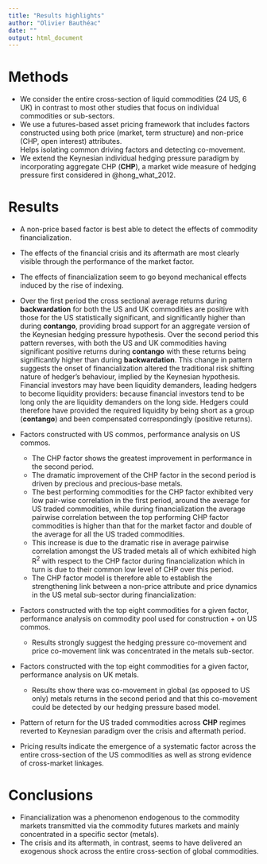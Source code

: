 ```yaml
---
title: "Results highlights"
author: "Olivier Bauthéac"
date: ""
output: html_document
---
```




# Methods
* We consider the entire cross-section of liquid commodities (24 US, 6 UK) in 
  contrast to most other studies that focus on individual commodities or 
  sub-sectors.
* We use a futures-based asset pricing framework that includes factors 
  constructed using both price (market, term structure) and non-price (CHP, 
  open interest) attributes.   
  Helps isolating common driving factors and detecting co-movement.
* We extend the Keynesian individual hedging pressure paradigm by incorporating 
  aggregate CHP (**CHP**), a market wide measure of hedging pressure first 
  considered in @hong_what_2012.

# Results
* A non-price based factor is best able to detect the effects of commodity 
  financialization.
* The effects of the financial crisis and its aftermath are most clearly visible 
  through the performance of the market factor. 
* The effects of financialization seem to go beyond mechanical effects induced 
  by the rise of indexing.  

* Over the first period the cross sectional average returns during 
  **backwardation** for both the US and UK commodities are positive with those 
  for the US statistically significant, and significantly higher than during 
  **contango**, providing broad support for an aggregate version of the 
  Keynesian hedging pressure hypothesis. Over the second period this pattern 
  reverses, with both the US and UK commodities having significant positive 
  returns during **contango** with these returns being significantly higher 
  than during **backwardation**. This change in pattern suggests the onset of 
  financialization altered the traditional risk shifting nature of hedger’s 
  behaviour, implied by the Keynesian hypothesis.
  Financial investors may have been liquidity demanders, leading hedgers to 
  become liquidity providers: because financial investors tend to be long only 
  the are liquidity demanders on the long side. Hedgers could therefore have 
  provided the required liquidity by being short as a group (**contango**) and 
  been compensated correspondingly (positive returns).
  
* Factors constructed with US commos, performance analysis on US commos.
  + The CHP factor shows the greatest improvement in performance in the second 
    period. 
  + The dramatic improvement of the CHP factor in the second period is driven by 
    precious and precious-base metals.  
  + The best performing commodities for the CHP factor exhibited very low 
    pair-wise correlation in the first period, around the average for US traded 
    commodities, while during financialization the average pairwise correlation 
    between the top performing CHP factor commodities is higher than that for 
    the market factor and double of the average for all the US traded 
    commodities.
  + This increase is due to the dramatic rise in average pairwise correlation 
    amongst the US traded metals all of which exhibited high R^2^ with respect 
    to the CHP factor during financialization which in turn is due to their 
    common low level of CHP over this period.  
  + The CHP factor model is therefore able to establish the strengthening link 
    between a non-price attribute and price dynamics in the US metal sub-sector 
    during financialization:
  
* Factors constructed with the top eight commodities for a given factor, 
  performance analysis on commodity pool used for construction + on US commos.  
  + Results strongly suggest the hedging pressure co-movement and price 
    co-movement link was concentrated in the metals sub-sector.  

* Factors constructed with the top eight commodities for a given factor, 
  performance analysis on UK metals.  
  + Results show there was co-movement in global (as opposed to US only) metals 
    returns in the second period and that this co-movement could be detected by 
    our hedging pressure based model. 
  
* Pattern of return for the US traded commodities across **CHP** regimes 
  reverted to Keynesian paradigm over the crisis and aftermath period. 
  
* Pricing results indicate the emergence of a systematic factor across the 
  entire cross-section of the US commodities as well as strong evidence of 
  cross-market linkages.  


# Conclusions
* Financialization was a phenomenon endogenous to the commodity markets 
  transmitted via the commodity futures markets and mainly concentrated in a 
  specific sector (metals).
* The crisis and its aftermath, in contrast, seems to have delivered an 
  exogenous shock across the entire cross-section of global commodities.  
  
  
  
  
  
  
  
  
  
  
  
  
  
  